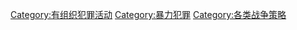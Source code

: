 [[Category:有组织犯罪活动|Category:有组织犯罪活动]]
[[Category:暴力犯罪|Category:暴力犯罪]]
[[Category:各类战争策略|Category:各类战争策略]]